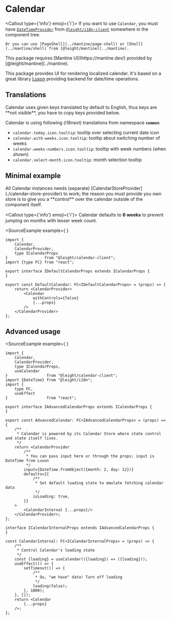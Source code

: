 
# Calendar

<Callout type={'info'} emoji={'ℹ️'}>
    If you want to use `Calendar`, you must have [`DateTimeProvider`](../i18n-client/date-time-provider) from [`@leight/i18n-client`](../i18n-client) somewhere in the component tree.

    Or you can use [PageShell](../mantine/page-shell) or [Shell](../mantine/shell) from [@leight/mantine](../mantine).
</Callout>

<Callout>
    This package requires [Mantine UI](https://mantine.dev/) provided by [@leight/mantine](../mantine).
</Callout>

This package provides UI for rendering localized calendar. It's based on a great library [Luxon](https://moment.github.io/luxon/#/) providing
backend for date/time operations.

## Translations

<Callout>
    Calendar uses given keys translated by default to English, thus keys are **not visible**, you have to copy keys provided below.
</Callout>

Calendar is using following (i18next) translations from namespace **`common`**
- `calendar.today.icon.tooltip`: tooltip over selecting current date icon
- `calendar.with-weeks.icon.tooltip`: tooltip about switching number of weeks
- `calendar.weeks-numbers.icon.tooltip`: tooltip with week numbers (when shown)
- `calendar.select-month.icon.tooltip`: month selection tooltip

## Minimal example

<Callout>
    All Calendar instances needs (separate) [CalendarStoreProvider](./calendar-store-provider) to work; the reason you must provide you own store is to give you
    a **control** over the calendar outside of the component itself.
</Callout>

<Callout type={'info'} emoji={'ℹ️'}>
    Calendar defaults to **6 weeks** to prevent jumping on months with lesser week count.
</Callout>

<SourceExample
    example={<Shell>
                 <DefaultCalendar/>
             </Shell>}
>
```tsx filename="DefaultCalendar.tsx"
import {
    Calendar,
    CalendarProvider,
    type ICalendarProps
}                from "@leight/calendar-client";
import {type FC} from "react";

export interface IDefaultCalendarProps extends ICalendarProps {
}

export const DefaultCalendar: FC<IDefaultCalendarProps> = (props) => {
    return <CalendarProvider>
        <Calendar
            withControls={false}
            {...props}
        />
    </CalendarProvider>
};
```
</SourceExample>

## Advanced usage

<SourceExample
    example={<Shell>
                 <AdvancedCalendar/>
             </Shell>}
>
```tsx filename="AdvancedCalendar.tsx"
import {
    Calendar,
    CalendarProvider,
    type ICalendarProps,
    useCalendar
}                 from "@leight/calendar-client";
import {DateTime} from "@leight/i18n";
import {
    type FC,
    useEffect
}                 from "react";

export interface IAdvancedCalendarProps extends ICalendarProps {
}

export const AdvancedCalendar: FC<IAdvancedCalendarProps> = (props) => {
    /**
     * Calendar is powered by its Calendar Store where state control and state itself lives.
     */
    return <CalendarProvider
        /**
         * You can pass input here or through the props; input is DateTime from Luxon
         */
        input={DateTime.fromObject({month: 2, day: 12})}
        defaults={{
            /**
             * Set default loading state to emulate fetching calendar data
             */
            isLoading: true,
        }}
    >
        <CalendarInternal {...props}/>
    </CalendarProvider>;
};

interface ICalendarInternalProps extends IAdvancedCalendarProps {
}

const CalendarInternal: FC<ICalendarInternalProps> = (props) => {
    /**
     * Control Calendar's loading state
     */
    const {loading} = useCalendar(({loading}) => ({loading}));
    useEffect(() => {
        setTimeout(() => {
            /**
             * Ou, "we have" data! Turn off loading
             */
            loading(false);
        }, 1000);
    }, []);
    return <Calendar
        {...props}
    />;
};
```
</SourceExample>

